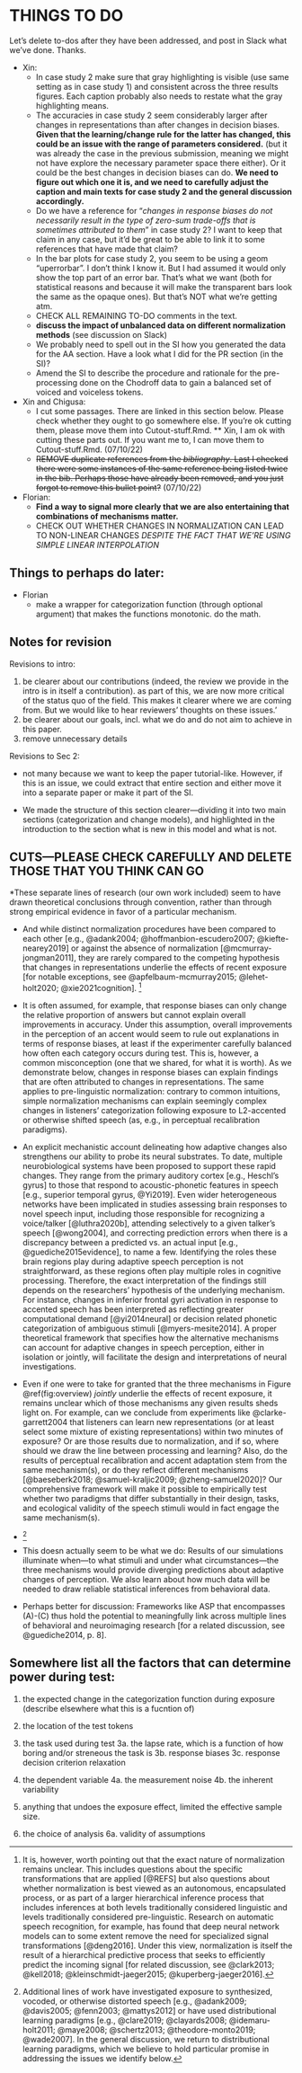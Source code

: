 # THINGS TO DO
Let's delete to-dos after they have been addressed, and post in Slack what we've done. Thanks.

  * Xin:
    * In case study 2 make sure that gray highlighting is visible (use same setting as in case study 1) and consistent across the three results figures. Each caption probably also needs to restate what the gray highlighting means.
    * The accuracies in case study 2 seem considerably larger after changes in representations than after changes in decision biases. **Given that the learning/change rule for the latter has changed, this could be an issue with the range of parameters considered.** (but it was already the case in the previous submission, meaning we might not have explore the necessary parameter space there either). Or it could be the best changes in decision biases can do. **We need to figure out which one it is, and we need to carefully adjust the caption and main texts for case study 2 and the general discussion accordingly.**
    * Do we have a reference for "*changes in response biases do not necessarily result in the type of zero-sum trade-offs that is sometimes attributed to them*" in case study 2? I want to keep that claim in any case, but it'd be great to be able to link it to some references that have made that claim?
    * In the bar plots for case study 2, you seem to be using a geom "uperrorbar". I don't think I know it. But I had assumed it would only show the top part of an error bar. That's what we want (both for statistical reasons and because it will make the transparent bars look the same as the opaque ones). But that's NOT what we're getting atm.
    * CHECK ALL REMAINING TO-DO comments in the text.
    * **discuss the impact of unbalanced data on different normalization methods** (see discussion on Slack)
    * We probably need to spell out in the SI how you generated the data for the AA section. Have a look what I did for the PR section (in the SI)?
    * Amend the SI to describe the procedure and rationale for the pre-processing done on the Chodroff data to gain a balanced set of voiced and voiceless tokens.
    
  * Xin and Chigusa:
    * I cut some passages. There are linked in this section below. Please check whether they ought to go somewhere else. If you're ok cutting them, please move them into Cutout-stuff.Rmd.
    ** Xin, I am ok with cutting these parts out. If you want me to, I can move them to Cutout-stuff.Rmd. (07/10/22)
    * ~~REMOVE duplicate references from the *bibliography*. Last I checked there were some instances of the same reference being listed twice in the bib. Perhaps those have already been removed, and you just forgot to remove this bullet point?~~ (07/10/22)

  * Florian: 
    * **Find a way to signal more clearly that we are also entertaining that combinations of mechanisms matter.**
    * CHECK OUT WHETHER CHANGES IN NORMALIZATION CAN LEAD TO NON-LINEAR CHANGES *DESPITE THE FACT THAT WE'RE USING SIMPLE LINEAR INTERPOLATION*

## Things to perhaps do later:

  * Florian
    * make a wrapper for categorization function (through optional argument) that makes the functions monotonic. do the math.

## Notes for revision

Revisions to intro:
  
1) be clearer about our contributions (indeed, the review we provide in the intro is in itself a contribution). as part of this, we are now more critical of the status quo of the field. This makes it clearer where we are coming from. But we would like to hear reviewers' thoughts on these issues.'
2) be clearer about our goals, incl. what we do and do not aim to achieve in this paper. 
3) remove unnecessary details


Revisions to Sec 2:

 * not many because we want to keep the paper tutorial-like. However, if this is an issue, we could extract that entire section and either move it into a separate paper or make it part of the SI.
 
 * We made the structure of this section clearer---dividing it into two main sections (categorization and change models), and highlighted in the introduction to the section what is new in this model and what is not. 


## CUTS---PLEASE CHECK CAREFULLY AND DELETE THOSE THAT YOU THINK CAN GO

  *These separate lines of research (our own work included) seem to have drawn theoretical conclusions through convention, rather than through strong empirical evidence in favor of a particular mechanism. 

  * And while distinct normalization procedures have been compared to each other [e.g., @adank2004; @hoffmanbion-escudero2007; @kiefte-nearey2019] or against the absence of normalization [@mcmurray-jongman2011], they are rarely compared to the competing hypothesis that changes in representations underlie the effects of recent exposure [for notable exceptions, see @apfelbaum-mcmurray2015; @lehet-holt2020; @xie2021cognition]. ^[It is, however, worth pointing out that the exact nature of normalization remains unclear. This includes questions about the specific transformations that are applied [@REFS] but also questions about whether normalization is best viewed as an autonomous, encapsulated process, or as part of a larger hierarchical inference process that includes inferences at both levels traditionally considered linguistic and levels traditionally considered pre-linguistic. Research on automatic speech recognition, for example, has found that deep neural network models can to some extent remove the need for specialized signal transformations [@deng2016]. Under this view, normalization is itself the result of a hierarchical predictive process that seeks to efficiently predict the incoming signal [for related discussion, see @clark2013; @kell2018; @kleinschmidt-jaeger2015; @kuperberg-jaeger2016].] 

  * It is often assumed, for example, that response biases can only change the relative proportion of answers but cannot explain overall improvements in accuracy. Under this assumption, overall improvements in the perception of an accent would seem to rule out explanations in terms of response biases, at least if the experimenter carefully balanced how often each category occurs during test. This is, however, a common misconception (one that we shared, for what it is worth). As we demonstrate below, changes in response biases can explain findings that are often attributed to changes in representations. The same applies to pre-linguistic normalization: contrary to common intuitions, simple normalization mechanisms can explain seemingly complex changes in listeners' categorization following exposure to L2-accented or otherwise shifted speech (as, e.g., in perceptual recalibration paradigms).

  * <!--leave it here for now, but potentially can be integrated into GD-->An explicit mechanistic account delineating how adaptive changes also strengthens our ability to probe its neural substrates. To date, multiple neurobiological systems have been proposed to support these rapid changes. They range from the primary auditory cortex  [e.g., Heschl’s gyrus] to those that respond to acoustic-phonetic features in speech [e.g., superior temporal gyrus, @Yi2019]. Even wider heterogeneous networks have been implicated in studies assessing brain responses to novel speech input, including those responsible for recognizing a voice/talker [@luthra2020b], attending selectively to a given talker's speech [@wong2004], and correcting prediction errors when there is a discrepancy between a predicted vs. an actual input [e.g., @guediche2015evidence], to name a few. Identifying the roles these brain regions play during adaptive speech perception is not straightforward, as these regions often play multiple roles in cognitive processing. Therefore, the exact interpretation of the findings still depends on the researchers’ hypothesis of the underlying mechanism. For instance, changes in inferior frontal gyri activation in response to accented speech has been interpreted as reflecting greater computational demand [@yi2014neural] or decision related phonetic categorization of ambiguous stimuli [@myers-mesite2014]. A proper theoretical framework that specifies how the alternative mechanisms can account for adaptive changes in speech perception, either in isolation or jointly, will facilitate the design and interpretations of neural investigations.

  * Even if one were to take for granted that the three mechanisms in Figure \@ref(fig:overview) *jointly* underlie the effects of recent exposure, it remains unclear which of those mechanisms any given results sheds light on. For example, can we conclude from experiments like @clarke-garrett2004 that listeners can learn new representations (or at least select some mixture of existing representations) within two minutes of exposure? Or are those results due to normalization, and if so, where should we draw the line between processing and learning? Also, do the results of perceptual recalibration and accent adaptation stem from the same mechanism(s), or do they reflect different mechanisms [@baeseberk2018; @samuel-kraljic2009; @zheng-samuel2020]? Our comprehensive framework will make it possible to empirically test whether two paradigms that differ substantially in their design, tasks, and ecological validity of the speech stimuli would in fact engage the same mechanism(s). 
  
  * ^[Additional lines of work have investigated exposure to synthesized, vocoded, or otherwise distorted speech [e.g., @adank2009; @davis2005; @fenn2003; @mattys2012] or have used distributional learning paradigms [e.g., @clare2019; @clayards2008; @idemaru-holt2011; @maye2008; @schertz2013; @theodore-monto2019; @wade2007]. In the general discussion, we return to distributional learning paradigms, which we believe to hold particular promise in addressing the issues we identify below.] <!--TO_DO:this footnote should perhaps be moved elsehwere now that we do not talk about the two paradigms here--> 
  
  * This doesn actually seem to be what we do:  Results of our simulations illuminate when---to what stimuli and under what circumstances---the three mechanisms would provide diverging predictions about adaptive changes of perception. We also learn about how much data will be needed to draw reliable statistical inferences from behavioral data. 
  
  * Perhaps better for discussion: Frameworks like ASP that encompasses (A)-(C) thus hold the potential to meaningfully link across multiple lines of behavioral and neuroimaging research [for a related discussion, see @guediche2014, p. 8]. 


<!-- By developing a computational framework that at least acknowledges, and integrates these aspects of speech perception, we take on (small) step towards addressing the challenge identified by @guediche2014: "there is no formal speech perception model that relates activity in the cortical regions identified via neuroimaging to the computational demands of adaptive plasticity in speech perception. Conversely, the classic computational models of speech perception that have attempted to differentiate how the system may meet the computational demands of adaptive plasticity have not made specific predictions of the underlying neural mechanisms".  -->

## Somewhere list all the factors that can determine power during test:

1. the expected change in the categorization function during exposure (describe elsewhere what this is a fucntion of)

2. the location of the test tokens

3. the task used during test
3a. the lapse rate, which is a function of how boring and/or streneous the task is
3b. response biases
3c. response decision criterion relaxation

4. the dependent variable
4a. the measurement noise
4b. the inherent variability

5. anything that undoes the exposure effect, limited the effective sample size.

6. the choice of analysis
6a. validity of assumptions
